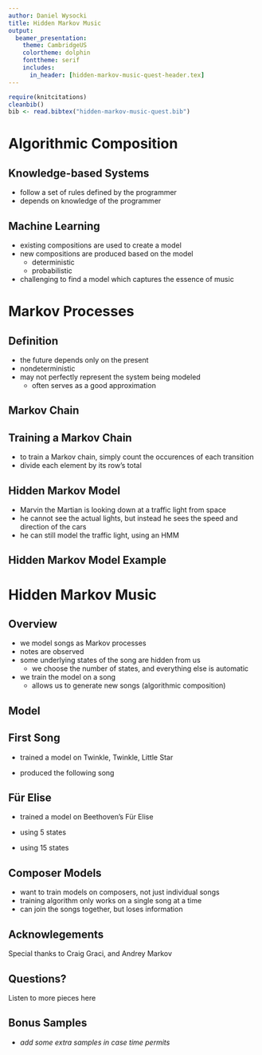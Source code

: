 ```yaml
---
author: Daniel Wysocki
title: Hidden Markov Music
output:
  beamer_presentation:
    theme: CambridgeUS
    colortheme: dolphin
    fonttheme: serif
    includes:
      in_header: [hidden-markov-music-quest-header.tex]
---
```


```r
require(knitcitations)
cleanbib()
bib <- read.bibtex("hidden-markov-music-quest.bib")
```

# Algorithmic Composition

## Knowledge-based Systems

- follow a set of rules defined by the programmer
- depends on knowledge of the programmer

## Machine Learning

- existing compositions are used to create a model
- new compositions are produced based on the model
    - deterministic
    - probabilistic
- challenging to find a model which captures the essence of music


# Markov Processes

## Definition

- the future depends only on the present
- nondeterministic
- may not perfectly represent the system being modeled
    - often serves as a good approximation

## Markov Chain

\begin{figure}
\centering
\markovchain
\end{figure}

## Training a Markov Chain

- to train a Markov chain, simply count the occurences of each transition
- divide each element by its row's total

\begin{figure}
\begin{tabular}{r||c|c|c}
& G & Y & R
\\\hline\hline
G & 45 & 5 & 0
\\\hline
Y & 0 & 25 & 25
\\\hline
R & 30 & 0 & 20
\end{tabular}
$\Rightarrow$
\begin{tabular}{r||c|c|c}
& G & Y & R
\\\hline\hline
G & 0.9 & 0.1 & 0
\\\hline
Y & 0 & 0.5 & 0.5
\\\hline
R & 0.6 & 0 & 0.4
\end{tabular}
\end{figure}


## Hidden Markov Model

- Marvin the Martian is looking down at a traffic light from space
- he cannot see the actual lights, but instead he sees the speed and direction
  of the cars
- he can still model the traffic light, using an HMM


## Hidden Markov Model Example

\begin{figure}
\centering
\hiddenmarkovmodel
\end{figure}


# Hidden Markov Music

## Overview

- we model songs as Markov processes
- notes are observed
- some underlying states of the song are hidden from us
    - we choose the number of states, and everything else is automatic
- we train the model on a song
    - allows us to generate new songs (algorithmic composition)


## Model

\begin{figure}
\centering
\hiddenmarkovmusic
\end{figure}

## First Song

- trained a model on Twinkle, Twinkle, Little Star

\movie{Twinkle, Twinkle, Little Star}{audio/twinkle.mp3}

- produced the following song

\includemedia[
  addresource=first-song.mp3,
  flashvars={
    source=first-song.mp3
   &autoPlay=true
  }
]{\fbox{Play}}{APlayer.swf}

\sound{First Song}{first-song.mp3}



## Für Elise

- trained a model on Beethoven's Für Elise

- using 5 states

- using 15 states

## Composer Models

- want to train models on composers, not just individual songs
- training algorithm only works on a single song at a time
- can join the songs together, but loses information


## Acknowlegements

Special thanks to Craig Graci, and Andrey Markov


## Questions?

Listen to more pieces here
\begin{figure}[b]
  \centering
  \includegraphics[width=0.35\textwidth]{img/qr-music}

  \href{https://dwysocki.github.io/csc466/music.html}
       {https://dwysocki.github.io/csc466/music.html}
\end{figure}

## Bonus Samples

- *add some extra samples in case time permits*
